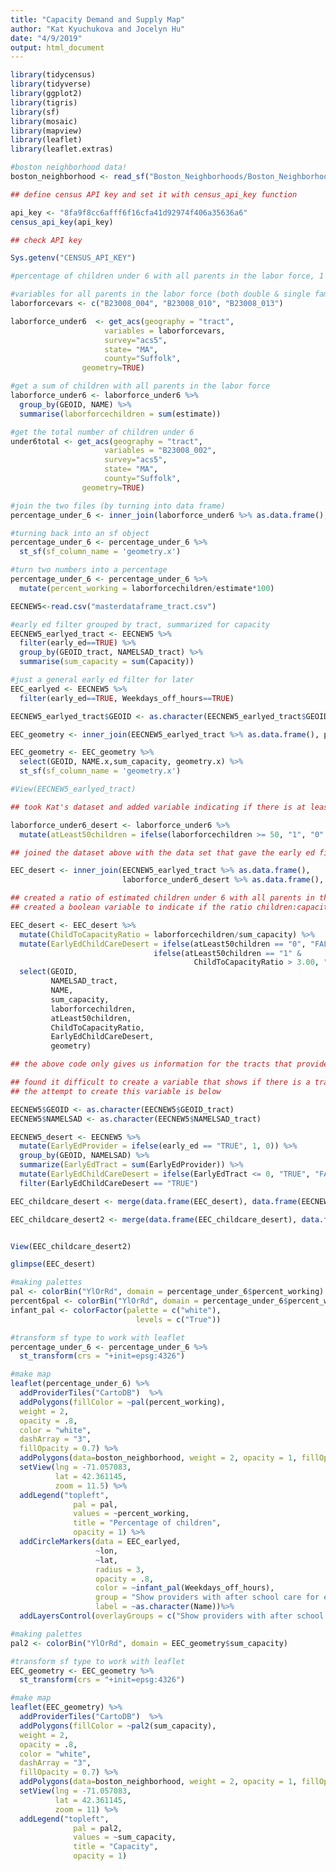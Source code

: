 ```yaml
---
title: "Capacity Demand and Supply Map"
author: "Kat Kyuchukova and Jocelyn Hu"
date: "4/9/2019"
output: html_document
---
```

```r
library(tidycensus)
library(tidyverse)
library(ggplot2)
library(tigris)
library(sf)
library(mosaic)
library(mapview)
library(leaflet)
library(leaflet.extras)
```

```r
#boston neighborhood data!
boston_neighborhood <- read_sf("Boston_Neighborhoods/Boston_Neighborhoods.shp")
```


```r
## define census API key and set it with census_api_key function

api_key <- "8fa9f8cc6afff6f16cfa41d92974f406a35636a6"
census_api_key(api_key)

## check API key

Sys.getenv("CENSUS_API_KEY")
```

```r
#percentage of children under 6 with all parents in the labor force, 1 for single-parent household, 2 for two-parent household in each census tract in Boston.

#variables for all parents in the labor force (both double & single family households)
laborforcevars <- c("B23008_004", "B23008_010", "B23008_013")

laborforce_under6  <- get_acs(geography = "tract",
                     variables = laborforcevars,
                     survey="acs5",
                     state= "MA",
                     county="Suffolk",
                geometry=TRUE)

#get a sum of children with all parents in the labor force
laborforce_under6 <- laborforce_under6 %>%
  group_by(GEOID, NAME) %>%
  summarise(laborforcechildren = sum(estimate)) 

#get the total number of children under 6
under6total <- get_acs(geography = "tract",
                     variables = "B23008_002",
                     survey="acs5",
                     state= "MA",
                     county="Suffolk",
                geometry=TRUE)

#join the two files (by turning into data frame)
percentage_under_6 <- inner_join(laborforce_under6 %>% as.data.frame(), under6total %>% as.data.frame(), by = "GEOID")

#turning back into an sf object
percentage_under_6 <- percentage_under_6 %>%
  st_sf(sf_column_name = 'geometry.x')

#turn two numbers into a percentage
percentage_under_6 <- percentage_under_6 %>%
  mutate(percent_working = laborforcechildren/estimate*100)
```


```r
EECNEW5<-read.csv("masterdataframe_tract.csv")

#early ed filter grouped by tract, summarized for capacity
EECNEW5_earlyed_tract <- EECNEW5 %>%
  filter(early_ed==TRUE) %>%
  group_by(GEOID_tract, NAMELSAD_tract) %>%
  summarise(sum_capacity = sum(Capacity))

#just a general early ed filter for later
EEC_earlyed <- EECNEW5 %>%
  filter(early_ed==TRUE, Weekdays_off_hours==TRUE)

EECNEW5_earlyed_tract$GEOID <- as.character(EECNEW5_earlyed_tract$GEOID_tract)

EEC_geometry <- inner_join(EECNEW5_earlyed_tract %>% as.data.frame(), percentage_under_6 %>% as.data.frame(), by = "GEOID")

EEC_geometry <- EEC_geometry %>%
  select(GEOID, NAME.x,sum_capacity, geometry.x) %>%
  st_sf(sf_column_name = 'geometry.x')

#View(EECNEW5_earlyed_tract)
```


```r
## took Kat's dataset and added variable indicating if there is at least 50 children under 6 with all parents in the workforce per tract

laborforce_under6_desert <- laborforce_under6 %>%
  mutate(atLeast50children = ifelse(laborforcechildren >= 50, "1", "0" ))

## joined the dataset above with the data set that gave the early ed filter grouped by tract and summarized for early ed capacity

EEC_desert <- inner_join(EECNEW5_earlyed_tract %>% as.data.frame(), 
                         laborforce_under6_desert %>% as.data.frame(), by = "GEOID")

## created a ratio of estimated children under 6 with all parents in the workforce per tract over summarized early ed capacity per tract
## created a boolean variable to indicate if the ratio children:capacity is greater than 3:1, which would indicate a desert area in that tract

EEC_desert <- EEC_desert %>%
  mutate(ChildToCapacityRatio = laborforcechildren/sum_capacity) %>%
  mutate(EarlyEdChildCareDesert = ifelse(atLeast50children == "0", "FALSE",
                                ifelse(atLeast50children == "1" &
                                         ChildToCapacityRatio > 3.00, "TRUE", "FALSE"))) %>%
  select(GEOID, 
         NAMELSAD_tract,
         NAME, 
         sum_capacity, 
         laborforcechildren,
         atLeast50children,
         ChildToCapacityRatio,
         EarlyEdChildCareDesert,
         geometry)

## the above code only gives us information for the tracts that provide early ed childcare 

## found it difficult to create a variable that shows if there is a tract that is completely missing an early ed child care provider (which is suppose to be registered as desert area)
## the attempt to create this variable is below

EECNEW5$GEOID <- as.character(EECNEW5$GEOID_tract)
EECNEW5$NAMELSAD <- as.character(EECNEW5$NAMELSAD_tract)

EECNEW5_desert <- EECNEW5 %>%
  mutate(EarlyEdProvider = ifelse(early_ed == "TRUE", 1, 0)) %>%
  group_by(GEOID, NAMELSAD) %>%
  summarize(EarlyEdTract = sum(EarlyEdProvider)) %>%
  mutate(EarlyEdChildCareDesert = ifelse(EarlyEdTract <= 0, "TRUE", "FALSE")) %>%
  filter(EarlyEdChildCareDesert == "TRUE")

EEC_childcare_desert <- merge(data.frame(EEC_desert), data.frame(EECNEW5_desert), by = "GEOID", all = TRUE)

EEC_childcare_desert2 <- merge(data.frame(EEC_childcare_desert), data.frame(EEC_geometry), by = "GEOID", all = TRUE)


View(EEC_childcare_desert2)
```

```r
glimpse(EEC_desert)
```

```r
#making palettes
pal <- colorBin("YlOrRd", domain = percentage_under_6$percent_working)
percent6pal <- colorBin("YlOrRd", domain = percentage_under_6$percent_working)
infant_pal <- colorFactor(palette = c("white"),
                            levels = c("True"))

#transform sf type to work with leaflet
percentage_under_6 <- percentage_under_6 %>%
  st_transform(crs = "+init=epsg:4326")

#make map
leaflet(percentage_under_6) %>%
  addProviderTiles("CartoDB")  %>%
  addPolygons(fillColor = ~pal(percent_working),
  weight = 2,
  opacity = .8,
  color = "white",
  dashArray = "3",
  fillOpacity = 0.7) %>%
  addPolygons(data=boston_neighborhood, weight = 2, opacity = 1, fillOpacity=0, stroke=TRUE, color="black", label=~Name) %>% #adding neighborhood data
  setView(lng = -71.057083, 
          lat = 42.361145, 
          zoom = 11.5) %>%
  addLegend("topleft", 
              pal = pal, 
              values = ~percent_working,
              title = "Percentage of children",
              opacity = 1) %>%
  addCircleMarkers(data = EEC_earlyed,
                   ~lon,
                   ~lat,
                   radius = 3,
                   opacity = .8,
                   color = ~infant_pal(Weekdays_off_hours),
                   group = "Show providers with after school care for early ed",
                   label = ~as.character(Name))%>%
  addLayersControl(overlayGroups = c("Show providers with after school care for early ed"))

```



```r
#making palettes
pal2 <- colorBin("YlOrRd", domain = EEC_geometry$sum_capacity)

#transform sf type to work with leaflet
EEC_geometry <- EEC_geometry %>%
  st_transform(crs = "+init=epsg:4326")

#make map
leaflet(EEC_geometry) %>%
  addProviderTiles("CartoDB")  %>%
  addPolygons(fillColor = ~pal2(sum_capacity),
  weight = 2,
  opacity = .8,
  color = "white",
  dashArray = "3",
  fillOpacity = 0.7) %>%
  addPolygons(data=boston_neighborhood, weight = 2, opacity = 1, fillOpacity=0, stroke=TRUE, color="black", label=~Name) %>% #adding neighborhood data
  setView(lng = -71.057083, 
          lat = 42.361145, 
          zoom = 11) %>%
  addLegend("topleft", 
              pal = pal2, 
              values = ~sum_capacity,
              title = "Capacity",
              opacity = 1)
```


